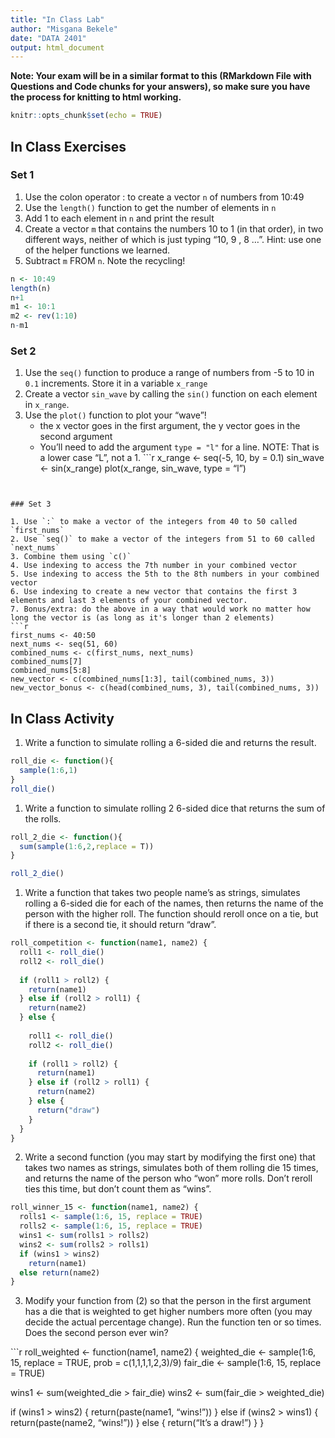 ```yaml
---
title: "In Class Lab"
author: "Misgana Bekele"
date: "DATA 2401"
output: html_document
---
```

**Note: Your exam will be in a similar format to this (RMarkdown File with Questions and Code chunks for your answers), so make sure you have the process for knitting to html working.** 

```r
knitr::opts_chunk$set(echo = TRUE)
```

## In Class Exercises

### Set 1 

1. Use the colon operator : to create a vector `n` of numbers from 10:49
2. Use the `length()` function to get the number of elements in `n`
3. Add 1 to each element in `n` and print the result
4. Create a vector `m` that contains the numbers 10 to 1 (in that order), in two different ways, neither of which is just typing "10, 9 , 8 ...".  Hint: use one of the helper functions we learned.
5. Subtract `m` FROM `n`. Note the recycling!
```r
n <- 10:49
length(n)
n+1
m1 <- 10:1
m2 <- rev(1:10)
n-m1

```


### Set 2 

1. Use the `seq()` function to produce a range of numbers from -5 to 10 in `0.1` increments. Store it in a variable `x_range`
2. Create a vector `sin_wave` by calling the `sin()` function on each element in `x_range`.
3. Use the `plot()` function to plot your "wave"!
     + the x vector goes in the first argument, the y vector goes in the second argument
     + You'll need to add the argument `type = "l"` for a line. NOTE: That is a lower case "L", not a 1. 
```r
x_range <- seq(-5, 10, by = 0.1)
sin_wave <- sin(x_range)
plot(x_range, sin_wave, type = "l")

```


### Set 3 

1. Use `:` to make a vector of the integers from 40 to 50 called `first_nums`
2. Use `seq()` to make a vector of the integers from 51 to 60 called `next_nums`
3. Combine them using `c()`
4. Use indexing to access the 7th number in your combined vector
5. Use indexing to access the 5th to the 8th numbers in your combined vector
6. Use indexing to create a new vector that contains the first 3 elements and last 3 elements of your combined vector. 
7. Bonus/extra: do the above in a way that would work no matter how long the vector is (as long as it's longer than 2 elements)
```r
first_nums <- 40:50
next_nums <- seq(51, 60)
combined_nums <- c(first_nums, next_nums)
combined_nums[7]
combined_nums[5:8]
new_vector <- c(combined_nums[1:3], tail(combined_nums, 3))
new_vector_bonus <- c(head(combined_nums, 3), tail(combined_nums, 3))
```

## In Class Activity

1. Write a function to simulate rolling a 6-sided die and returns the result.

```r
roll_die <- function(){
  sample(1:6,1)
}
roll_die()

```



1. Write a function to simulate rolling 2 6-sided dice that returns the sum of the rolls. 

```r
roll_2_die <- function(){
  sum(sample(1:6,2,replace = T))
}

roll_2_die()

```


1. Write a function that takes two people name's as strings, simulates rolling a 6-sided die for each of the names, then returns the name of the person with the higher roll. The function should reroll once on a tie, but if there is a second tie, it should return "draw". 
 
```r

roll_competition <- function(name1, name2) {
  roll1 <- roll_die()
  roll2 <- roll_die()
  
  if (roll1 > roll2) {
    return(name1)
  } else if (roll2 > roll1) {
    return(name2)
  } else {
   
    roll1 <- roll_die()
    roll2 <- roll_die()
    
    if (roll1 > roll2) {
      return(name1)
    } else if (roll2 > roll1) {
      return(name2)
    } else {
      return("draw")
    }
  }
}

```
 

2. Write a second function (you may start by modifying the first one) that takes two names as strings, simulates both of them rolling die 15 times, and returns the name of the person who "won" more rolls. Don't reroll ties this time, but don't count them as "wins". 


```r
roll_winner_15 <- function(name1, name2) {
  rolls1 <- sample(1:6, 15, replace = TRUE)
  rolls2 <- sample(1:6, 15, replace = TRUE)
  wins1 <- sum(rolls1 > rolls2)
  wins2 <- sum(rolls2 > rolls1)
  if (wins1 > wins2) 
    return(name1) 
  else return(name2)
}

```


3. Modify your function from (2) so that the person in the first argument has a die that is weighted to get higher numbers more often (you may decide the actual percentage change). Run the function ten or so times. Does the second person ever win?

```r


roll_weighted <- function(name1, name2) {
  weighted_die <- sample(1:6, 15, replace = TRUE, prob = c(1,1,1,1,2,3)/9)
  fair_die <- sample(1:6, 15, replace = TRUE)
  
  wins1 <- sum(weighted_die > fair_die)
  wins2 <- sum(fair_die > weighted_die)
  
  if (wins1 > wins2) {
    return(paste(name1, "wins!"))
  } else if (wins2 > wins1) {
    return(paste(name2, "wins!"))
  } else {
    return("It's a draw!")
  }
}



